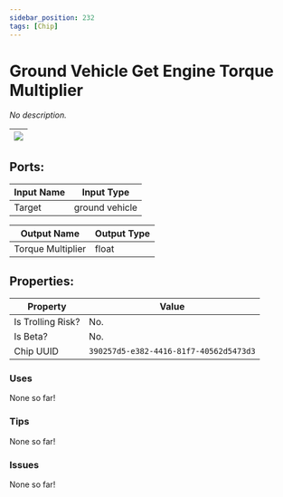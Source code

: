```yaml
---
sidebar_position: 232
tags: [Chip]
---
```


# Ground Vehicle Get Engine Torque Multiplier


*No description.*

| ![](https://images-ext-2.discordapp.net/external/MPmIaQzlEPmgGWlgi-WxBBXt0Bjv_zWPkg1y1f_sy3s/https/www.recroomcircuits.com/image/circuit/absolute-value?width=206&height=108) |
|-----|

## Ports:

| Input Name | Input Type |
|-----------|-----------|
| Target | ground vehicle |

| Output Name | Output Type |
|-----------|-----------|
| Torque Multiplier | float |

## Properties:

| Property  | Value |
|-------------------|-----------|
| Is Trolling Risk? | No. |
| Is Beta? | No. |
| Chip UUID | `390257d5-e382-4416-81f7-40562d5473d3` |

### Uses

None so far!

### Tips

None so far!

### Issues

None so far!